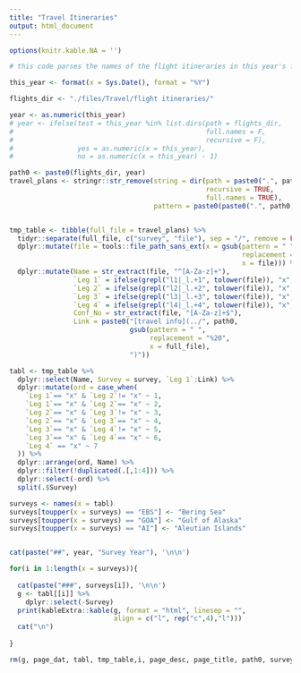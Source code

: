 ```yaml
---
title: "Travel Itineraries"
output: html_document
---
```


```r

options(knitr.kable.NA = '')

# this code parses the names of the flight itineraries in this year's folder and generates a table with the person's name, what legs they are one, and the confirmation code. Files must be named with the following information in this order: NAME_Leg1_2_CONFIRMATIONCODE

this_year <- format(x = Sys.Date(), format = "%Y")

flights_dir <- "./files/Travel/flight itineraries/"

year <- as.numeric(this_year)
# year <- ifelse(test = this_year %in% list.dirs(path = flights_dir, 
#                                                full.names = F, 
#                                                recursive = F),
#                yes = as.numeric(x = this_year),
#                no = as.numeric(x = this_year) - 1)

path0 <- paste0(flights_dir, year)
travel_plans <- stringr::str_remove(string = dir(path = paste0(".", path0), 
                                                 recursive = TRUE, 
                                                 full.names = TRUE), 
                                    pattern = paste0(paste0(".", path0, "/")))


tmp_table <- tibble(full_file = travel_plans) %>%
  tidyr::separate(full_file, c("survey", "file"), sep = "/", remove = FALSE) %>%
  dplyr::mutate(file = tools::file_path_sans_ext(x = gsub(pattern = " ", 
                                                          replacement = "_", 
                                                          x = file))) %>%
  dplyr::mutate(Name = str_extract(file, "^[A-Za-z]+"),
                `Leg 1` = ifelse(grepl("l1|_l.+1", tolower(file)), "x", ""), 
                `Leg 2` = ifelse(grepl("l2|_l.+2", tolower(file)), "x", ""), 
                `Leg 3` = ifelse(grepl("l3|_l.+3", tolower(file)), "x", ""), 
                `Leg 4` = ifelse(grepl("l4|_l.+4", tolower(file)), "x", ""), 
                Conf_No = str_extract(file, "[A-Za-z]+$"),
                Link = paste0("[travel info](../", path0, 
                              gsub(pattern = " ",
                                   replacement = "%20", 
                                   x = full_file), 
                              ")")) 

tabl <- tmp_table %>%
  dplyr::select(Name, Survey = survey, `Leg 1`:Link) %>% 
  dplyr::mutate(ord = case_when(
    `Leg 1`== "x" & `Leg 2`!= "x" ~ 1,
    `Leg 1`== "x" & `Leg 2`== "x" ~ 2,
    `Leg 2`== "x" & `Leg 3`!= "x" ~ 3,
    `Leg 2`== "x" & `Leg 3`== "x" ~ 4,
    `Leg 3`== "x" & `Leg 4`!= "x" ~ 5,
    `Leg 3`== "x" & `Leg 4`== "x" ~ 6,
    `Leg 4` == "x" ~ 7
  )) %>%
  dplyr::arrange(ord, Name) %>%
  dplyr::filter(!duplicated(.[,1:4])) %>%
  dplyr::select(-ord) %>%
  split(.$Survey)

surveys <- names(x = tabl)
surveys[toupper(x = surveys) == "EBS"] <- "Bering Sea"
surveys[toupper(x = surveys) == "GOA"] <- "Gulf of Alaska"
surveys[toupper(x = surveys) == "AI"] <- "Aleutian Islands"


cat(paste("##", year, "Survey Year"), '\n\n')

for(i in 1:length(x = surveys)){
  
  cat(paste("###", surveys[i]), '\n\n')
  g <- tabl[[i]] %>% 
    dplyr::select(-Survey)
  print(kableExtra::kable(g, format = "html", linesep = "",
                          align = c("l", rep("c",4),"l")))
  cat("\n")
  
}

rm(g, page_dat, tabl, tmp_table,i, page_desc, page_title, path0, surveys, this_year, year, travel_plans, dir)
```